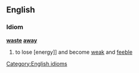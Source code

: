 ==English==
===Idiom===
'''[[waste]] [[away]]'''
#to lose [energy]] and become [[weak]] and [[feeble]]
[[Category:English idioms]]